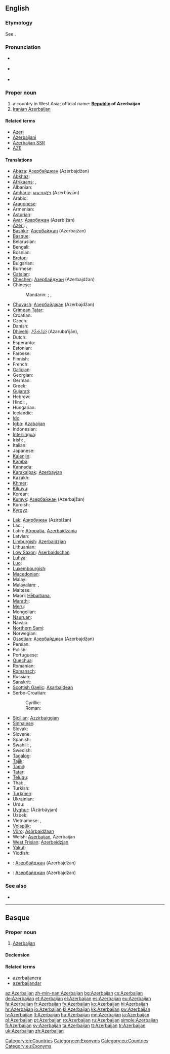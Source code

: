 ==English==
{{wikipedia}}

===Etymology===
See {{etyl|grc|-}} {{term|Ἀτροπατηνή||tr=Atropatēnē|lang=grc}}.

===Pronunciation===
* {{a|UK}} {{IPA|/ˌæz.ə.baɪˈdʒɑːn/}}
* {{a|UK}} {{IPA|/ˌæz.ɚ.baɪˈʒɑːn/}}
* {{audio|en-us-Azerbaijan.ogg|Audio (US)}}

===Proper noun===
{{en-proper noun}}

# a country in West Asia; official name: '''[[republic|Republic]] of Azerbaijan'''
# [[Iranian Azerbaijan]]

====Related terms====
* [[Azeri]]
* [[Azerbaijani]]
* [[Azerbaijan SSR]]
* [[AZE]]

====Translations====
{{trans-top|country in Eastern Europe}}
* [[Abaza]]: [[Азербайджан]] (Azerbajdžan)
* [[Abkhaz]]: {{t|ab|Азербаиџьан|tr=Azerbaiǰ’an|sc=Cyrl}}
* [[Afrikaans]]: {{t|af|Azerbaidjan}}, {{t|af|Azerbeidjan}}
* Albanian: {{t|sq|Azerbajxhani}}
* [[Amharic]]: [[አዜርባይጃን]] (Azerbāyjān)
* Arabic: {{t|ar|أذربيجان|m|tr='adharbayjaan}}
* [[Aragonese]]: {{t|an|Azerbayán|m}}
* Armenian: {{t-|hy|Ադրբեջան|tr=Adrbeǰan}}
* [[Asturian]]: {{t|ast|Azerbaiyán|m}}
* [[Avar]]: [[Азарбижан]] (Azerbižan)
* [[Azeri]]: {{t+|az|Azərbaycan|xs=Azeri}}, {{t-|az|Азәрбајҹан|sc=Cyrl|xs=Azeri}}
* [[Bashkir]]: [[Азербайжан]] (Azerbajžan)
* [[Basque]]: {{t|eu|Azerbaijan}}
* Belarusian: {{t|be|Азэрбайджан|m|tr=Azerbajdžán|xs=Belarusian}}
* Bengali: {{t|bn|আজারবাইজান|tr=ajarba'ijan|sc=Beng|xs=Bengali}}
* Bosnian: {{t-|bs|Azerbejdžan|m}}
* [[Breton]]: {{t|br|Azerbaidjan}}
* Bulgarian: {{t+|bg|Азербайджан|m|tr=Azerbajdžán}}
* Burmese: {{t|my|အဇာဘုိင္‌ဂ္ယန္|sc=Mymr}}
* [[Catalan]]: {{t|ca|Azerbaidjan|m}}
* [[Chechen]]: [[Азербайджан]] (Azerbajdžan)
* Chinese:
*: Mandarin: {{t-|cmn|阿塞拜疆|tr=Āsāibàijiāng|sc=Hani}}; {{t|cmn|亞塞拜然|sc=Hani}},  {{t|cmn|亚塞拜然|tr=Yàsàibàirán|sc=Hani}} {{qualifier|Taiwan}}
* [[Chuvash]]: [[Азербайджан]] (Azerbajdžan)
* [[Crimean Tatar]]: {{tø|crh|Azerbaycan}}
* Croatian: {{t+|hr|Azerbajdžan}}
* Czech: {{t+|cs|Ázerbájdžán|m}}
* Danish: {{t-|da|Aserbajdsjan}}
* [[Dhivehi]]: [[އަޒަރުބައިޖާން]] (Ażaruba’ijān), {{t|dv|އަޒަރުބައިޖާން|tr=Ażaruba’ijān|sc=Thaa}}
* Dutch: {{t+|nl|Azerbeidzjan}}
* Esperanto: {{t|eo|Azerbajĝano}}
* Estonian: {{t+|et|Aserbaidžaan}}
* Faroese: {{t|fo|Aserbajdjan|n}}
* Finnish: {{t+|fi|Azerbaidžan}}
* French: {{t+|fr|Azerbaïdjan|m}}
* [[Galician]]: {{t|gl|Acerbaixán|m}}
* Georgian: {{t|ka|აზერბაიჯანი|tr=Azerbaijani|sc=Geor|xs=Georgian}}
* German: {{t+|de|Aserbaidschan|n}}
* Greek: {{t+|el|Αζερμπαϊτζάν|n|tr=Azerbaïtzán}}
* [[Gujarati]]: {{t|gu|અજરબેયજાન |tr=Ajarbēyjān|sc=Gujr|xs=Gujarati}}
* Hebrew: {{t|he|אזרבייג׳ן|tr=Azerbayján}}
* Hindi: {{t+|hi|अज़रबैजान|tr=azarbējān|xs=Hindi}}, {{t-|hi|आज़र्बैजान|tr=āzarbaijān|xs=Hindi}}
* Hungarian: {{t+|hu|Azerbajdzsán}}
* Icelandic: {{t+|is|Aserbaídsjan}}
* [[Ido]]: {{t|io|Azerbaijan}}
* [[Igbo]]: [[Azabaijan]]
* Indonesian: {{t-|id|Azerbaijan|xs=Indonesian}}
* [[Interlingua]]: {{t|ia|Azerbaidjan}}
* Irish: {{t|ga|Asarbaiseáin|f|alt=An Asarbaiseáin}}, {{t|ga|Poblacht na hAsarbaiseáine|f}}
* Italian: {{t-|it|Azerbaigian|m}}
* Japanese: {{t-|ja|アゼルバイジャン|tr=Azerubaijan}}
* [[Kalenjin]]: {{tø|kln|Azabajan}}
* [[Kamba]]: {{tø|kam|Azabajani}}
* [[Kannada]]: {{t|kn|ಅಜೇರ್‍ಬೈಜಾನ್|tr=ajērbaijān|sc=Knda}}
* [[Karakalpak]]: [[Azerbayjan]]
* Kazakh: {{t|kk|Әзірбайжан|tr=Äzirbayjan|sc=Cyrl|xs=Kazakh}}
* [[Khmer]]: {{t|km|អាស៊ែបៃហ្សង់|tr=a sae bai zong|sc=Khmr}}
* [[Kikuyu]]: {{tø|ki|Azabajani}}
* Korean: {{t+|ko|아제르바이잔|tr=Ajereubaijan|sc=Hang}}
* [[Kumyk]]: [[Азербайжан]] (Azerbajžan)
* Kurdish: {{t+|ku|Azerbeycan}}
* [[Kyrgyz]]: {{t|ky|Азербайжан|tr=Azerbayjan|sc=Cyrl|xs=Kyrgyz}}
{{trans-mid}}
* [[Lak]]: [[Азирбижан]] (Azirbižan)
* Lao: {{t|lo|ອາເຊໄບຈານ|sc=Laoo}}, {{t|lo|ອາແຊັກບາຍຊັນ|sc=Laoo}}
* Latin: [[Atropatia]], [[Azerbaidzania]] {{f}}
* Latvian: {{t+|lv|Azerbaidžāna|xs=Latvian}}
* [[Limburgish]]: [[Azerbaidzjan]]
* Lithuanian: {{t+|lt|Azerbaidžanas|xs=Lithuanian}}
* [[Low Saxon]]: [[Aserbaidschan]]
* [[Luhya]]: {{tø|luy|Ebuazabaja}}
* [[Luo]]: {{tø|luo|Azabajan}}
* [[Luxembourgish]]: {{t|lb|Aserbaidschan|n}}
* [[Macedonian]]: {{t+|mk|Азербејџан|m|tr=Azerbejdžán}}
* Malay: {{t-|ms|Azerbaijan|xs=Malay}}
* [[Malayalam]]: {{t|ml|അസര്‍ബൈജാന്|tr=asarbaijān|sc=Mlym}}, {{t|ml|അസര്ബെയ്ജാന്|tr=asarbeyjān|sc=Mlym}}
* Maltese: {{t|mt|Ażerbajġan|m|alt=l-Ażerbajġan|xs=Maltese}}
* Maori: [[Hēbaitiana]],  {{t-|mi|Atepaihānia|xs=Maori}}
* [[Marathi]]: {{t-|mr|अज़रबैजान|tr=azarbējān|sc=Deva|xs=Marathi}}
* [[Meru]]: {{tø|mer|Azabajani}}
* Mongolian: {{t|mn|Азербайжан|tr=Azerbajžan|sc=Cyrl|xs=Mongolian}}
* [[Nauruan]]: {{t-|na|Azerbaijan|xs=Nauruan}}
* Navajo: {{tø|nv|Azééwii bikéyah}}
* [[Northern Sami]]: {{tø|se|Aserbaižan}}
* Norwegian: {{t+|no|Aserbajdsjan}}
* [[Ossetian]]: [[Азербайджан]] (Azerbajdžan)
* Persian: {{t+|fa|آذربایجان|tr=Âzarbâyjân|xs=Persian}}
* Polish: {{t+|pl|Azerbejdżan|m}}
* Portuguese: {{t+|pt|Azerbaijão|m}}
* [[Quechua]]: {{t-|qu|Asarsuyu|xs=Quechua}}
* Romanian: {{t+|ro|Azerbaidjan|n}}
* [[Romansch]]: {{t|rm|Aserbeidschan|m}}
* Russian: {{t+|ru|Азербайджан|m|tr=Azerbajdžán}}
* Sanskrit: {{t-|sa|अजर्बैजान|tr=ajerbējān|xs=Sanskrit}}
* [[Scottish Gaelic]]: [[Asarbaidean]]
* Serbo-Croatian:
*: Cyrillic: {{t|sh|Азербејџан|m|sc=Cyrl}}
*: Roman: {{t|sh|Azerbejdžan|m}}
* [[Sicilian]]: [[Azzirbaiggian]] {{m}}
* [[Sinhalese]]: {{t|si|අසර්‍බයිජාන්|tr=asarbayijān|sc=Sinh}}
* Slovak: {{t-|sk|Azerbajdžan|m}}
* Slovene: {{t+|sl|Azerbajdžan|m}}
* Spanish: {{t+|es|Azerbaiyán|m}}
* Swahili: {{t+|sw|Azabajani|xs=Swahili}}, {{t+|sw|Uazeri|xs=Swahili}}
* Swedish: {{t+|sv|Azerbajdzjan}}
* [[Tagalog]]: {{t|tl|Azerbaijan}}
* [[Tajik]]: {{t|tg|Озарбойҷон|tr=Ozarboyjon|sc=Cyrl}}
* [[Tamil]]: {{t|ta|அஸர்பைஜான்|tr=asarpaijān|xs=Tamil}}
* [[Tatar]]: {{t|tt|Азәрбайҗан|tr=Äzärbaycan|sc=Cyrl|xs=Tatar}}
* [[Telugu]]: {{t|te|అజర్బైజాన్|tr=ajarbaijān|sc=Telu}}
* Thai: {{t|th|ประเทศอาเซอร์ไบจาน|tr=pràthàèt aasuurbaijan}},  {{t|th|อาเซอร์ไบจัน|tr=aasuurbaijan}}
* Turkish: {{t+|tr|Azerbaycan}}
* [[Turkmen]]: {{t-|tk|Azerbaýjan|xs=Turkmen}}
* Ukrainian: {{t+|uk|Азербайджан|m|tr=Azerbajdžán|xs=Ukrainian}}
* Urdu: {{t|ur|آذربائجان|tr=āzarbā’ijān|xs=Urdu}}
* [[Uyghur]]: {{ug-Arab|[[ئازەربەيجان]]}} (Äzärbäyjan)
* Uzbek: {{t|uz|Ozarbayjon|xs=Uzbek}}
* Vietnamese: {{t|vi|Ai-déc-bai-gian|xs=Vietnamese}},  {{t-|vi|Azerbaijan|xs=Vietnamese}}
* [[Volapük]]: {{t+|vo|Lasärbäcän|xs=Volapük}}
* [[Võro]]: [[Asõrbaidžaan]]
* Welsh: [[Aserbaijan]], Azerbaijan
* [[West Frisian]]: [[Azerbeidzjan]]
* [[Yakut]]: {{tø|sah|Азербайдьан|tr=Azerbajd'an|sc=Cyrl}}
* Yiddish: {{t|yi|אַזערבײַדזשאַן|n|tr=Azerbaydzhan|sc=Hebr|xs=Yiddish}}
{{trans-bottom}}

{{checktrans-top}}
* {{ttbc|atv}}: [[Азербайджан]] (Azerbajdžan)
{{trans-mid}}
* {{ttbc|alt}}: [[Азербайджан]] (Azerbajdžan)
{{trans-bottom}}

===See also===
* {{list|en|countries of Europe}}

[[Category:en:Countries]]
[[Category:en:Exonyms]]

----

==Basque==
{{wikipedia|lang=eu}}

===Proper noun===
{{infl|eu|proper noun}}

# [[#English|Azerbaijan]]

====Declension====
{{eu-decl-prop inanim noun|kk=1}}

====Related terms====
* [[azerbaijanera]]
* [[azerbaijandar]]

[[Category:eu:Countries]]
[[Category:eu:Exonyms]]

[[az:Azerbaijan]]
[[zh-min-nan:Azerbaijan]]
[[bg:Azerbaijan]]
[[cs:Azerbaijan]]
[[de:Azerbaijan]]
[[et:Azerbaijan]]
[[el:Azerbaijan]]
[[es:Azerbaijan]]
[[eu:Azerbaijan]]
[[fa:Azerbaijan]]
[[fr:Azerbaijan]]
[[fy:Azerbaijan]]
[[ko:Azerbaijan]]
[[hi:Azerbaijan]]
[[hr:Azerbaijan]]
[[io:Azerbaijan]]
[[kl:Azerbaijan]]
[[kk:Azerbaijan]]
[[sw:Azerbaijan]]
[[lv:Azerbaijan]]
[[lt:Azerbaijan]]
[[hu:Azerbaijan]]
[[mn:Azerbaijan]]
[[ja:Azerbaijan]]
[[pl:Azerbaijan]]
[[pt:Azerbaijan]]
[[ro:Azerbaijan]]
[[ru:Azerbaijan]]
[[simple:Azerbaijan]]
[[fi:Azerbaijan]]
[[sv:Azerbaijan]]
[[ta:Azerbaijan]]
[[tt:Azerbaijan]]
[[tr:Azerbaijan]]
[[uk:Azerbaijan]]
[[zh:Azerbaijan]]